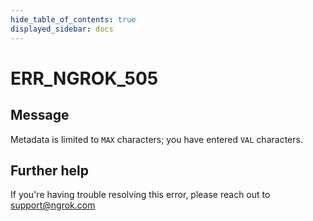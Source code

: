```yaml
---
hide_table_of_contents: true
displayed_sidebar: docs
---
```



# ERR_NGROK_505

## Message

Metadata is limited to `MAX` characters; you have entered `VAL` characters.

<ErrorDetails error="err_ngrok_505" />

## Further help

If you're having trouble resolving this error, please reach out to [support@ngrok.com](mailto:support@ngrok.com?subject=Help%20with%20ERR_NGROK_505)
